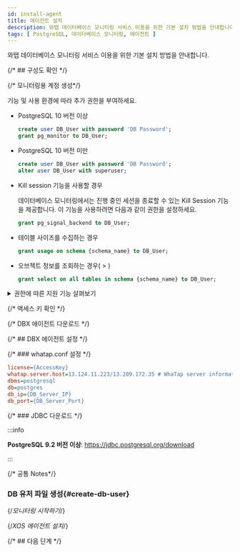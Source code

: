 ```yaml
---
id: install-agent
title: 에이전트 설치
description: 와탭 데이터베이스 모니터링 서비스 이용을 위한 기본 설치 방법을 안내합니다.
tags: [ PostgreSQL, 데이터베이스 모니터링, 에이전트 ]
---
```



와탭 데이터베이스 모니터링 서비스 이용을 위한 기본 설치 방법을 안내합니다.


<Agentsignupguide />

<Youtube ko='e_UpCgapfQY' en='MIo3HRIOt8M' ja='MIo3HRIOt8M' />


<Createprojectv2 />

{/* ## 구성도 확인 */}

<CheckType />

{/* 모니터링용 계정 생성*/}


<Dbcreatemonitoringaccount />

기능 및 사용 환경에 따라 추가 권한을 부여하세요.

* PostgreSQL 10 버전 이상

  ```sql title="SQL"
  create user DB_User with password 'DB Password'; 
  grant pg_monitor to DB_User;
  ```

* PostgreSQL 10 버전 미만

  ```sql title="SQL"
  create user DB_User with password 'DB Password';
  alter user DB_User with superuser;
  ```

* Kill session 기능을 사용할 경우

  데이터베이스 모니터링에서는 진행 중인 세션을 종료할 수 있는 <UI>Kill Session</UI> 기능을 제공합니다. 이 기능을 사용하려면 다음과 같이 권한을 설정하세요.

  ```sql title="SQL"
  grant pg_signal_backend to DB_User;
  ```

* 테이블 사이즈를 수집하는 경우

  ```sql title="SQL"
  grant usage on schema {schema_name} to DB_User;
  ```

* 오브젝트 정보를 조회하는 경우(<Cmdname sid="side_analysis" className="uitext" /> &gt; <Cmdname sid="side_dbObjectInfo" className="uitext" />)

  ```sql title="SQL"
  grant select on all tables in schema {schema_name} to DB_User;
  ```

<details>

<summary>권한에 따른 지원 기능 살펴보기</summary>

**기본 권한** 외의 권한은 사용자의 환경에 따라 부여하지 않아도 됩니다. 단, 일부 기능이 동작하지 않을 수 있습니다.

<div className="c4-5-30-25-40">

| 권한 | command | 메뉴 및 기능 | 상세 내역 |
| -- | -- | -- | -- |
| 기본 권한 | `grant pg_monitor to whatap;` | <Cmdname sid="side_dbMonitoring" className="uitext" /> / <Cmdname sid="side_multiInstance" className="uitext" /> / <Cmdname sid="side_dbSqlStat" className="uitext" /> | `grant pg_read_all_stats,pg_read_all_settings to DB_User;` 와 동일 |
| 상세 권한 | `grant usage on schema {schema_name} to whatap;` | <Cmdname sid="side_dbSize" className="uitext" /> / <Cmdname sid="TTL06572" className="uitext" /> | 해당 DB의 모든 스키마에 대해 권한 필요 |
| \^ | `grant select on all tables in schema {schema_name} to whatap;` | 테이블 레이아웃 조회 | - |
| \^ | `grant pg_read_all_settings to whatap;` | 파라미터 조회 | 특정 파라미터 값이 보이지 않을 수 있음 |
| <Cmdname sid="session_kill" className="uitext" /> | `grant pg_signal_backend to whatap;` | <Cmdname sid="active_sessions" className="uitext" /> &gt; <Cmdname sid="session_kill" className="uitext" /> | PostgreSQL 9.6 버전 이하는 superuser 권한 필요 |

</div>

</details>

{/* 액세스 키 확인 */}

<Accesskeyv2 />

{/* DBX 에이전트 다운로드 */}

<DownloadDBXagent />

{/* ## DBX 에이전트 설정 */}

<SettingsDBXagent />

{/* ### whatap.conf 설정 */}

<Whatapconf />

```ini title='whatap.conf'
license={AccessKey}
whatap.server.host=13.124.11.223/13.209.172.35 # WhaTap server information
dbms=postgresql
db=postgres
db_ip={DB_Server_IP}
db_port={DB_Server_Port} 
```

{/* ### JDBC 다운로드 */}

<JDBCDownload />

:::info

**PostgreSQL 9.2 버전 이상**: https://jdbc.postgresql.org/download

:::

{/* 공통 Notes*/}

<Dbinstallagentcommonnotes />

### DB 유저 파일 생성{#create-db-user}

<DBuserDesc />


<Dbcreatedbuserfilebody /> 


{/*모니터링 시작하기*/}

<Dbrunagent />

{/*XOS 에이전트 설치*/}

<Dbinstallxosagent /> 

{/* ## 다음 단계 */}

<NextStep />